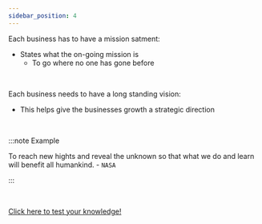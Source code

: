 ```yaml
---
sidebar_position: 4
---
```


Each business has to have a mission satment: 
- States what the on-going mission is
  - To go where no one has gone before
<br />

Each business needs to have a long standing vision:
- This helps give the businesses growth a strategic direction

<br />  

:::note Example
  
To reach new hights and reveal the unknown so that what we do and learn will benefit all humankind. - `NASA`

:::

<br />

[Click here to test your knowledge!](https://quizlet.com/636707910/match/embed?i=3loczc&x=1jj "pageRef")

